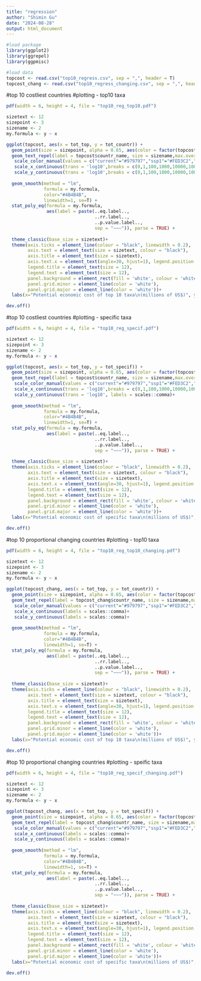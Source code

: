 ---
title: "regression"
author: "Shimin Gu"
date: "2024-08-28"
output: html_document
---

```{r}
#load package
library(ggplot2)
library(ggrepel)
library(ggpmisc)

#load data
topcost <- read.csv("top10_regress.csv", sep = ",", header = T)
topcost_chang <- read.csv("top10_regress_changing.csv", sep = ",", header = T)
```

#top 10 costliest countries 
#plotting - top10 taxa
```{r}
pdf(width = 6, height = 4, file = "top10_reg_top10.pdf")

sizetext <- 12
sizepoint <- 3
sizename <- 2
my.formula <- y ~ x

ggplot(topcost, aes(x = tot_top, y = tot_countr)) +
  geom_point(size = sizepoint, alpha = 0.65, aes(color = factor(topcost$period)))+
  geom_text_repel(label = topcost$countr_name, size = sizename,max.overlaps = 30, box.padding = 0.5,aes(color = factor(topcost$period)))+
   scale_color_manual(values = c("current"="#979797","ssp1"="#FED3C2","ssp2"="#FD9780","ssp5"="#611320"))+
   scale_x_continuous(trans = 'log10',breaks = c(0,1,100,1000,10000,100000), labels = scales::comma)+
   scale_y_continuous(trans = 'log10',breaks = c(0,1,100,1000,10000,100000), labels = scales::comma)+
  
  geom_smooth(method = "lm", 
              formula = my.formula, 
              color="#4B4B4B",
              linewidth=1, se=T) + 
  stat_poly_eq(formula = my.formula, 
               aes(label = paste(..eq.label..,
                                 ..rr.label..,
                                 ..p.value.label..,
                                 sep = "~~~")), parse = TRUE) +
  
  theme_classic(base_size = sizetext)+
  theme(axis.ticks = element_line(colour = "black", linewidth = 0.2),
        axis.text = element_text(size = sizetext, colour = "black"),
        axis.title = element_text(size = sizetext), 
        axis.text.x = element_text(angle=30, hjust=1), legend.position = "right",
        legend.title = element_text(size = 12),
        legend.text = element_text(size = 12),
        panel.background = element_rect(fill = 'white', colour = 'white'), 
        panel.grid.minor = element_line(color = 'white'), 
        panel.grid.major = element_line(color = 'white'))+
  labs(x="Potential economic cost of top 10 taxa\n(millions of US$)", y="All potential economic cost within country\n(millions of US$)")

dev.off()
```



#top 10 costliest countries
#plotting - specific taxa
```{r}
pdf(width = 6, height = 4, file = "top10_reg_specif.pdf")

sizetext <- 12
sizepoint <- 3
sizename <- 2
my.formula <- y ~ x

ggplot(topcost, aes(x = tot_top, y = tot_specif)) +
  geom_point(size = sizepoint, alpha = 0.65, aes(color = factor(topcost$period)))+
  geom_text_repel(label = topcost$countr_name, size = sizename,max.overlaps = 30, box.padding = 0.5,aes(color = factor(topcost$period)))+
   scale_color_manual(values = c("current"="#979797","ssp1"="#FED3C2","ssp2"="#FD9780","ssp5"="#611320"))+
   scale_x_continuous(trans = 'log10',breaks = c(0,1,100,1000,10000,100000), labels = scales::comma)+
   scale_y_continuous(trans = 'log10', labels = scales::comma)+
  
  geom_smooth(method = "lm", 
              formula = my.formula, 
              color="#4B4B4B",
              linewidth=1, se=T) + 
  stat_poly_eq(formula = my.formula, 
               aes(label = paste(..eq.label..,
                                 ..rr.label..,
                                 ..p.value.label..,
                                 sep = "~~~")), parse = TRUE) +
  
  theme_classic(base_size = sizetext)+
  theme(axis.ticks = element_line(colour = "black", linewidth = 0.2),
        axis.text = element_text(size = sizetext, colour = "black"),
        axis.title = element_text(size = sizetext), 
        axis.text.x = element_text(angle=30, hjust=1), legend.position = "right",
        legend.title = element_text(size = 12),
        legend.text = element_text(size = 12),
        panel.background = element_rect(fill = 'white', colour = 'white'), 
        panel.grid.minor = element_line(color = 'white'), 
        panel.grid.major = element_line(color = 'white'))+
  labs(x="Potential economic cost of specific taxa\n(millions of US$)", y="All potential economic cost within country\n(millions of US$)")

dev.off()
```













#top 10 proportional changing countries
#plotting - top10 taxa
```{r}
pdf(width = 6, height = 4, file = "top10_reg_top10_changing.pdf")

sizetext <- 12
sizepoint <- 3
sizename <- 2
my.formula <- y ~ x

ggplot(topcost_chang, aes(x = tot_top, y = tot_countr)) +
  geom_point(size = sizepoint, alpha = 0.65, aes(color = factor(topcost_chang$period)))+
  geom_text_repel(label = topcost_chang$countr_name, size = sizename,max.overlaps = 30, box.padding = 0.5,aes(color = factor(topcost$period)))+
   scale_color_manual(values = c("current"="#979797","ssp1"="#FED3C2","ssp2"="#FD9780","ssp5"="#611320"))+
   scale_x_continuous(labels = scales::comma)+
   scale_y_continuous(labels = scales::comma)+
  
  geom_smooth(method = "lm", 
              formula = my.formula, 
              color="#4B4B4B",
              linewidth=1, se=T) + 
  stat_poly_eq(formula = my.formula, 
               aes(label = paste(..eq.label..,
                                 ..rr.label..,
                                 ..p.value.label..,
                                 sep = "~~~")), parse = TRUE) +
  
  theme_classic(base_size = sizetext)+
  theme(axis.ticks = element_line(colour = "black", linewidth = 0.2),
        axis.text = element_text(size = sizetext, colour = "black"),
        axis.title = element_text(size = sizetext), 
        axis.text.x = element_text(angle=30, hjust=1), legend.position = "right",
        legend.title = element_text(size = 12),
        legend.text = element_text(size = 12),
        panel.background = element_rect(fill = 'white', colour = 'white'), 
        panel.grid.minor = element_line(color = 'white'), 
        panel.grid.major = element_line(color = 'white'))+
  labs(x="Potential economic cost of top 10 taxa\n(millions of US$)", y="All potential economic cost within country\n(millions of US$)")

dev.off()
```



#top 10 proportional changing countries
#plotting - speific taxa
```{r}
pdf(width = 6, height = 4, file = "top10_reg_specif_changing.pdf")

sizetext <- 12
sizepoint <- 3
sizename <- 2
my.formula <- y ~ x

ggplot(topcost_chang, aes(x = tot_top, y = tot_specif)) +
  geom_point(size = sizepoint, alpha = 0.65, aes(color = factor(topcost_chang$period)))+
  geom_text_repel(label = topcost_chang$countr_name, size = sizename,max.overlaps = 30, box.padding = 0.5,aes(color = factor(topcost$period)))+
   scale_color_manual(values = c("current"="#979797","ssp1"="#FED3C2","ssp2"="#FD9780","ssp5"="#611320"))+
   scale_x_continuous(labels = scales::comma)+
   scale_y_continuous(labels = scales::comma)+
  
  geom_smooth(method = "lm", 
              formula = my.formula, 
              color="#4B4B4B",
              linewidth=1, se=T) + 
  stat_poly_eq(formula = my.formula, 
               aes(label = paste(..eq.label..,
                                 ..rr.label..,
                                 ..p.value.label..,
                                 sep = "~~~")), parse = TRUE) +
  
  theme_classic(base_size = sizetext)+
  theme(axis.ticks = element_line(colour = "black", linewidth = 0.2),
        axis.text = element_text(size = sizetext, colour = "black"),
        axis.title = element_text(size = sizetext), 
        axis.text.x = element_text(angle=30, hjust=1), legend.position = "right",
        legend.title = element_text(size = 12),
        legend.text = element_text(size = 12),
        panel.background = element_rect(fill = 'white', colour = 'white'), 
        panel.grid.minor = element_line(color = 'white'), 
        panel.grid.major = element_line(color = 'white'))+
  labs(x="Potential economic cost of specific taxa\n(millions of US$)", y="All potential economic cost within country\n(millions of US$)")

dev.off()
```


